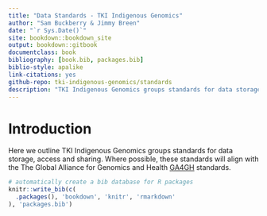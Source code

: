 ```yaml
--- 
title: "Data Standards - TKI Indigenous Genomics"
author: "Sam Buckberry & Jimmy Breen"
date: "`r Sys.Date()`"
site: bookdown::bookdown_site
output: bookdown::gitbook
documentclass: book
bibliography: [book.bib, packages.bib]
biblio-style: apalike
link-citations: yes
github-repo: tki-indigenous-genomics/standards
description: "TKI Indigenous Genomics groups standards for data storage, access and sharing."
---
```


# Introduction

Here we outline TKI Indigenous Genomics groups standards for data storage, access and sharing. Where possible, these standards will align with the The Global Alliance for Genomics and Health [GA4GH](https://www.ga4gh.org/) standards.

```r
# automatically create a bib database for R packages
knitr::write_bib(c(
  .packages(), 'bookdown', 'knitr', 'rmarkdown'
), 'packages.bib')
```
